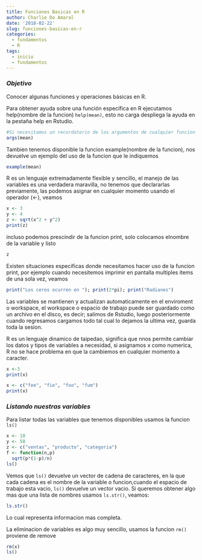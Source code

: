 ```yaml
---
title: Funciones Basicas en R
author: Charlie Do Amaral
date: '2018-02-22'
slug: funciones-basicas-en-r
categories:
  - fundamentos
  - R
tags:
  - inicio
  - fundamentos
---
```

### _Objetivo_
Conocer algunas funciones y operaciones básicas en R.

Para obtener ayuda sobre una función específica en R ejecutamos help(nombre de la funcion) `help(mean)`, esto no carga despliega la ayuda en la pestaña help en Rstudio. 

```r
#Si necesitamos un recordatorio de los argumentos de cualquier funcion usamos la funcion args
args(mean)
```

Tambien tenemos disponible la funcion example(nombre de la funcion), nos devuelve un ejemplo del uso de la funcion que le indiquemos

```r
example(mean)
```

R es un lenguaje extremadamente flexible y sencillo, el manejo de las variables es una verdadera maravilla, no tenemos que declararlas previamente, las podemos asignar en cualquier momento usando el operador (<-), veamos

```r
x <- 3
y <- 4
z <- sqrt(x^2 + y^2)
print(z)
```

incluso podemos prescindir de la funcion print, solo colocamos elnombre de la variable y listo

```r
z
```

Existen situaciones especificas donde necesitamos hacer uso de la funcion print, por ejemplo cuando necesitemos imprimir en pantalla multiples items de una sola vez, veamos

```r
print("Los ceros ocurren en "); print(2*pi); print("Radianes")
```

Las variables  se mantienen y actualizan automaticamente en el enviroment o workspace, el workspace o espacio de trabajo puede ser guardado como un archivo en el disco, es decir; salimos de Rstudio, luego posteriormente cuando regresamos cargamos todo tal cual lo dejamos la ultima vez, guarda toda la sesion.

R es un lenguaje dinamico de taipedao, significa que nnos permite cambiar los datos y tipos de variables a necesidad, si asignamos x como numerica, R no se hace problema en que la cambiemos en cualquier momento a caracter.

```r
x <-3
print(x)
```

```r
x <- c("fee", "fie", "foo", "fum")
print(x)
```

### _Listando nuestras variables_
Para listar todas las variables que tenemos disponibles usamos la funcion `ls()`  

```r
x <- 10
y <- 50
z <- c("ventas", "producto", "categoria")
f <- function(n,p)
  sqrt(p*(1-p)/n)
ls()
```

Vemos que `ls()` devuelve un vector de cadena de caracteres, en la que cada cadena es el nombre de la variable o funcion,cuando el espacio de trabajo esta vacio, `ls()` devuelve un vector vacio. Si queremos obtener algo mas que una lista de nombres usamos `ls.str()`, veamos:

```r
ls.str()
```

Lo cual representa informacion mas completa.

La eliminacion de variables es algo muy sencillo, usamos la funcion `rm()` proviene de remove

```r
rm(x)
ls()
```


